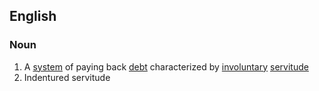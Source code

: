 ==English==
===Noun===
#A [[system]] of paying back [[debt]] characterized by [[involuntary]] [[servitude]]
#Indentured servitude